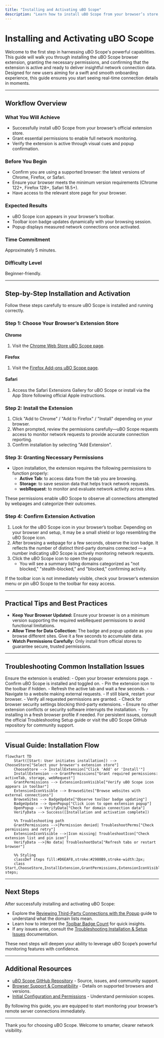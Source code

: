 ```yaml
---
title: "Installing and Activating uBO Scope"
description: "Learn how to install uBO Scope from your browser’s store, grant the necessary permissions, and verify that the extension is active. Ideal for new users who want to get up and running quickly."
---
```


# Installing and Activating uBO Scope

Welcome to the first step in harnessing uBO Scope's powerful capabilities. This guide will walk you through installing the uBO Scope browser extension, granting the necessary permissions, and confirming that the extension is active and ready to deliver insightful network connection data. Designed for new users aiming for a swift and smooth onboarding experience, this guide ensures you start seeing real-time connection details in moments.

---

## Workflow Overview

### What You Will Achieve
- Successfully install uBO Scope from your browser’s official extension store.
- Grant essential permissions to enable full network monitoring.
- Verify the extension is active through visual cues and popup confirmation.

### Before You Begin
- Confirm you are using a supported browser: the latest versions of Chrome, Firefox, or Safari.
- Ensure your browser meets the minimum version requirements (Chrome 122+, Firefox 128+, Safari 18.5+).
- Have access to the relevant store page for your browser.

### Expected Results
- uBO Scope icon appears in your browser’s toolbar.
- Toolbar icon badge updates dynamically with your browsing session.
- Popup displays measured network connections once activated.

### Time Commitment
Approximately 5 minutes.

### Difficulty Level
Beginner-friendly.

---

## Step-by-Step Installation and Activation

Follow these steps carefully to ensure uBO Scope is installed and running correctly.

### Step 1: Choose Your Browser’s Extension Store

#### Chrome
1. Visit the [Chrome Web Store uBO Scope page](https://chromewebstore.google.com/detail/ubo-scope/bbdpgcaljkaaigfcomhidmneffjjjfgp).

#### Firefox
1. Visit the [Firefox Add-ons uBO Scope page](https://addons.mozilla.org/firefox/addon/ubo-scope/).

#### Safari
1. Access the Safari Extensions Gallery for uBO Scope or install via the App Store following official Apple instructions.

### Step 2: Install the Extension

1. Click "Add to Chrome" / "Add to Firefox" / "Install" depending on your browser.
2. When prompted, review the permissions carefully—uBO Scope requests access to monitor network requests to provide accurate connection reporting.
3. Confirm installation by selecting "Add Extension".

### Step 3: Granting Necessary Permissions

- Upon installation, the extension requires the following permissions to function properly:
  - **Active Tab**: to access data from the tab you are browsing.
  - **Storage**: to save session data that helps track network requests.
  - **webRequest**: to monitor and evaluate network activity across sites.

These permissions enable uBO Scope to observe all connections attempted by webpages and categorize their outcomes.

### Step 4: Confirm Extension Activation

1. Look for the uBO Scope icon in your browser’s toolbar. Depending on your browser and setup, it may be a small shield or logo resembling the uBO Scope icon.
2. After browsing a webpage for a few seconds, observe the icon badge. It reflects the number of distinct third-party domains connected — a number indicating uBO Scope is actively monitoring network requests.
3. Click the uBO Scope icon to open the popup:
   - You will see a summary listing domains categorized as "not blocked," "stealth-blocked," and "blocked," confirming activity.

<Tip>
If the toolbar icon is not immediately visible, check your browser’s extension menu or pin uBO Scope to the toolbar for easy access.
</Tip>

---

## Practical Tips and Best Practices

- **Keep Your Browser Updated:** Ensure your browser is on a minimum version supporting the required webRequest permissions to avoid functional limitations.
- **Allow Time for Data Collection:** The badge and popup update as you browse different sites. Give it a few seconds to accumulate data.
- **Watch Permissions Carefully:** Only install from official stores to guarantee secure, trusted permissions.

---

## Troubleshooting Common Installation Issues

<AccordionGroup title="Troubleshooting Installation and Activation">
<Accordion title="uBO Scope Icon Not Visible in Toolbar">
Ensure the extension is enabled:
- Open your browser extensions page.
- Confirm uBO Scope is installed and toggled on.
- Pin the extension icon to the toolbar if hidden.
</Accordion>
<Accordion title="Popup Shows 'NO DATA' or Blank">
- Refresh the active tab and wait a few seconds.
- Navigate to a website making external requests.
- If still blank, restart your browser.
- Verify all requested permissions are granted.
</Accordion>
<Accordion title="Permission Denied or Installation Blocked">
- Check for browser security settings blocking third-party extensions.
- Ensure no other extension conflicts or security software interrupts the installation.
- Try installing in a fresh browser profile if needed.
</Accordion>
</AccordionGroup>

<Tip>
For persistent issues, consult the official Troubleshooting Setup guide or visit the uBO Scope GitHub repository for community support.
</Tip>

---

## Visual Guide: Installation Flow

```mermaid
flowchart TD
    Start([Start: User initiates installation]) --> ChooseStore["Select your browser's extension store"]
    ChooseStore --> InstallExtension["Click 'Add' or 'Install'"]
    InstallExtension --> GrantPermissions["Grant required permissions: activeTab, storage, webRequest"]
    GrantPermissions --> ExtensionIconVisible["Verify uBO Scope icon appears in toolbar"]
    ExtensionIconVisible --> BrowseSites["Browse websites with external connections"]
    BrowseSites --> BadgeUpdate["Observe toolbar badge updating"]
    BadgeUpdate --> OpenPopup["Click icon to open extension popup"]
    OpenPopup --> VerifyData["Check for domain connection data"]
    VerifyData --> Success([Installation and activation complete])
    
    %% Troubleshooting path
    GrantPermissions -->|Permission denied| TroubleshootPerms["Check permissions and retry"]
    ExtensionIconVisible -->|Icon missing| TroubleshootIcon["Check extension list and pin icon"]
    VerifyData -->|No data| TroubleshootData["Refresh tabs or restart browser"]

    %% Styling
    classDef steps fill:#D6EAF8,stroke:#2980B9,stroke-width:2px;
    class Start,ChooseStore,InstallExtension,GrantPermissions,ExtensionIconVisible,BrowseSites,BadgeUpdate,OpenPopup,VerifyData,Success steps;

```

---

## Next Steps

After successfully installing and activating uBO Scope:

- Explore the [Reviewing Third-Party Connections with the Popup](../guides/getting-started-essentials/review-connections-popup) guide to understand what the domain lists mean.
- Learn how to interpret the [Toolbar Badge Count](../guides/getting-started-essentials/understanding-badge-count) for quick insights.
- If any issues arise, consult the [Troubleshooting Installation & Setup Issues](../getting-started/first-steps-and-validation/troubleshooting-setup) documentation.

These next steps will deepen your ability to leverage uBO Scope’s powerful monitoring features with confidence.


---

## Additional Resources

- [uBO Scope GitHub Repository](https://github.com/gorhill/uBO-Scope) - Source, issues, and community support.
- [Browser Support & Compatibility](../overview/product-tour/integration-compatibility) - Details on supported browsers and versions.
- [Initial Configuration and Permissions](../getting-started/first-steps-and-validation/initial-configuration) - Understand permission scopes.


<Check>
By following this guide, you are equipped to start monitoring your browser’s remote server connections immediately.
</Check>

---

Thank you for choosing uBO Scope. Welcome to smarter, clearer network visibility.
